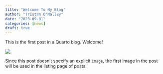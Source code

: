 ```yaml
---
title: "Welcome To My Blog"
author: "Tristan O'Malley"
date: "2023-09-01"
categories: [news]
draft: true
---
```


This is the first post in a Quarto blog. Welcome!

![](thumbnail.jpg)

Since this post doesn't specify an explicit `image`, the first image in the post will be used in the listing page of posts.
